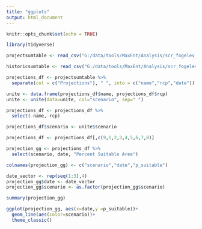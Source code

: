 ```yaml
---
title: "ggplots"
output: html_document
---
```


```r
knitr::opts_chunk$set(echo = TRUE)
```

```r
library(tidyverse)

projectsumtable <- read_csv("G:/data/tools/MaxEnt/Analysis/scr_fogelev_270m/summarytables/projectionssummarytable.csv")

historicsumtable <- read_csv("G:/data/tools/MaxEnt/Analysis/scr_fogelev_270m/summarytables/historicsummarytable.csv")

projections_df <- projectsumtable %>% 
  separate(col = c("Projections"), " ", into = c("name","rcp","date"))

unite <- data.frame(projections_df$name, projections_df$rcp)
unite <- unite(data=unite, col="scenario", sep=" ")

projections_df <- projections_df %>% 
  select(-name,-rcp)

projections_df$scenario <- unite$scenario

projections_df <- projections_df[,c(9,1,2,3,4,5,6,7,8)]

projection_gg <- projections_df %>% 
  select(scenario, date, "Percent Suitable Area")

colnames(projection_gg) <- c("scenario","date","p_suitable")

date_vector <- rep(seq(1:3),4)
projection_gg$date <- date_vector
projection_gg$scenario <- as.factor(projection_gg$scenario)

summary(projection_gg)

ggplot(projection_gg, aes(x=date,y =p_suitable))+
  geom_line(aes(color=scenario))+
  theme_classic()
```

